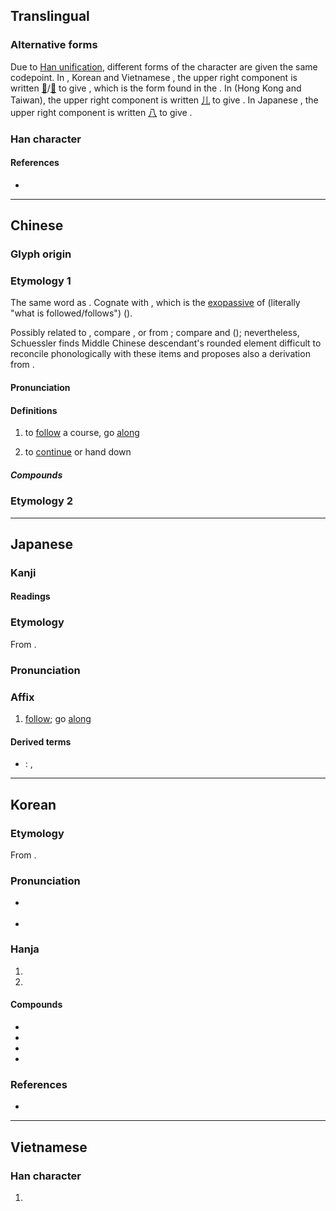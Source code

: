 {{also|㳂}}
{{character info}}
{{character info|0x2F8FC}}
==Translingual==
{{stroke order|strokes=8}}
{{ja-forms|沿|沿|沿}}

===Alternative forms===
Due to [[w:Han unification|Han unification]], different forms of the character are given the same codepoint. In {{w|simplified Chinese}}, Korean {{w|Hanja}} and Vietnamese {{w|Chữ Nôm}}, the upper right component is written [[𠘧]]/[[几]] to give <span style="font-size:large">{{lang|und|sc=Hans|沿}}</span>, which is the form found in the {{w|Kangxi dictionary}}. In {{w|traditional Chinese}} (Hong Kong and Taiwan), the upper right component is written [[儿]] to give <span style="font-size:large">{{lang|und|sc=Hant|沿}}</span>. In Japanese {{w|shinjitai}}, the upper right component is written [[八]] to give <span style="font-size:large">{{lang|ja|沿}}</span>.

===Han character===
{{Han char|rn=85|rad=水|as=05|sn=8|four=38160|canj=ECR,EHNR|ids=⿰氵⿱𠘧口(GKV),⿰氵⿱⿰丿㇄口(HT),⿰氵㕣(J)}}


====References====
* {{Han ref|kx=0614.130|dkj=17260|dj=1008.040|hdz=31590.040|uh=6CBF|ud=27839|bh=AA75|bd=43637}}

----

==Chinese==
{{zh-forms|alt=㳂}}

===Glyph origin===
{{Han etym}}

===Etymology 1===
The same word as {{och-l|緣|id=1|to go along}}. Cognate with {{och-l|緣|id=2|hem; border on garment}}, which is the [[exopassive]] of {{och-l|沿}} (literally "what is followed/follows") ({{zh-ref|Schuessler, 2007}}).

Possibly related to {{w|Proto-Tai language|Proto-Tai}}, compare {{cog|th|เลียน||to mimic}}, or from {{w|Sino-Tibetan languages|Sino-Tibetan}}; compare {{cog|lus|zeelᴸ||to walk along, a road along a hillside}} and {{cog|kac|mə³¹-jan³³||flow along a cliff}} ({{zh-ref|Schuessler, 2007}}); nevertheless, Schuessler finds Middle Chinese descendant's rounded element difficult to reconcile phonologically with these items and proposes also a derivation from {{och-l|由}}.

====Pronunciation====
{{zh-pron
|m=yán
|c=jyun4
|c-t=yon3
|h=pfs=yèn
|mb=ě̤ng
|mn=iân
|mn-t=ing5
|mc=y
|oc=y
|ma=y
|cat=v,prep,n
}}

====Definitions====
{{zh-hanzi}}

# to [[follow]] a course, go [[along]]
#: {{zh-also|沿著/沿着}}
# to [[continue]] or hand down {{attention|zh|needs check/formatting}}

=====Compounds=====
{{zh-der|床沿|沿流討源|沿身|沿岸貿易|沿岸流|沿途|沿條兒|沿河|沿波討源|沿海口子|沿革解釋|沿子|沿習|沿門挨戶|窗沿|沿泝|沿線|流沿兒|河沿|沿階草|沿襲|沿門託缽|溝沿|沿革|沿邊兒|沿路|沿街|沿用|沿海|沿流溯源|沿洄|沿江|沿才授職|沿例|沿岸|相沿|邊沿|沿著/沿着|沿渡河|蓼沿}}

===Etymology 2===
{{zh-see|檐|ss}}

{{zh-cat|Elementary}}

----

==Japanese==

===Kanji===
{{ja-kanji|grade=6|rs=水05}}

====Readings====
{{ja-readings
|goon=えん
|kanon=えん
|kun=そ-う<そ-ふ
}}

===Etymology===
{{ja-kanjitab|えん|yomi=on}}
From {{der|ja|ltc|sort=えん|-}} {{ltc-l|沿}}.

===Pronunciation===
{{ja-pron|えん|y=on}}

===Affix===
{{ja-pos|affix|えん}}

# [[follow]]; go [[along]]

====Derived terms====
* {{ja-r|沿%岸|えん%がん}}: {{l|en|coast}}, {{l|en|shore}}

----

==Korean==

===Etymology===
From {{der|ko|ltc|-}} {{ltc-l|沿}}.

{{collapse|
* {{hanja-dongguk|ᄋᆑᆫ|yuyen}}
* {{hanja-sinjeung|연|yen}}
|Historical readings
|bg=#FFFFFF}}

===Pronunciation===
* {{sense|to follow a course; to continue}} {{ko-hanja-pron|연}}
* {{sense|in {{ko-l|연혁|沿革}}}} {{ko-hanja-pron|연|l=y}}

===Hanja===
{{ko-hanja-search}}
{{ko-hanja|[[물]] [[따라가다|따라갈]]|연}}

# {{hanja form of|연|to [[follow]] a course}}
# {{hanja form of|연|to [[continue]]}}

====Compounds====
{{der-top|Compounds}}
* {{ko-l|연안|沿岸}}
* {{ko-l|연해|沿海}}
* {{ko-l|연혁|沿革}}
* {{ko-l|연변|沿邊}}
{{der-bottom}}

===References===
* {{R:hanjadoc|5874}}

----

==Vietnamese==

===Han character===
{{vi-readings|reading=duyên, diềm|rs=水05}}

# {{rfdef|vi|sort=水05}}